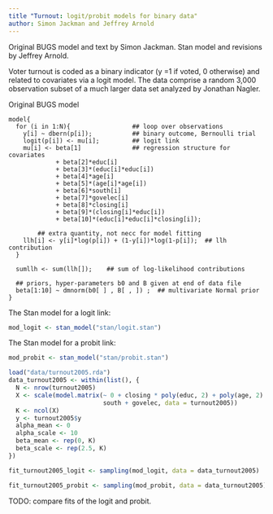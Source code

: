 ```yaml
---
title "Turnout: logit/probit models for binary data"
author: Simon Jackman and Jeffrey Arnold
---
```


Original BUGS model and text by Simon Jackman. Stan model and revisions by 
Jeffrey Arnold.

Voter turnout is coded as a binary indicator (y =1 if voted, 0 otherwise) and related to covariates via a logit model.  The data comprise a random 3,000 observation subset of a much larger data set analyzed by Jonathan Nagler.

Original BUGS model
```
model{
  for (i in 1:N){                 ## loop over observations
    y[i] ~ dbern(p[i]);           ## binary outcome, Bernoulli trial
    logit(p[i]) <- mu[i];         ## logit link
    mu[i] <- beta[1]              ## regression structure for covariates
             + beta[2]*educ[i]
             + beta[3]*(educ[i]*educ[i])
             + beta[4]*age[i]
             + beta[5]*(age[i]*age[i])
             + beta[6]*south[i]
             + beta[7]*govelec[i]
             + beta[8]*closing[i]
             + beta[9]*(closing[i]*educ[i])
             + beta[10]*(educ[i]*educ[i]*closing[i]);

		## extra quantity, not necc for model fitting
    llh[i] <- y[i]*log(p[i]) + (1-y[i])*log(1-p[i]);  ## llh contribution
  }

  sumllh <- sum(llh[]);    ## sum of log-likelihood contributions

  ## priors, hyper-parameters b0 and B given at end of data file
  beta[1:10] ~ dmnorm(b0[ ] , B[ , ]) ;  ## multivariate Normal prior
}
```

The Stan model for a logit link:
```r
mod_logit <- stan_model("stan/logit.stan")
```

The Stan model for a probit link:
```r
mod_probit <- stan_model("stan/probit.stan")
```

```r
load("data/turnout2005.rda")
data_turnout2005 <- within(list(), {
  N <- nrow(turnout2005)
  X <- scale(model.matrix(~ 0 + closing * poly(educ, 2) + poly(age, 2) + 
                          south + govelec, data = turnout2005))
  K <- ncol(X)
  y <- turnout2005$y
  alpha_mean <- 0
  alpha_scale <- 10
  beta_mean <- rep(0, K)
  beta_scale <- rep(2.5, K)
})
```

```r
fit_turnout2005_logit <- sampling(mod_logit, data = data_turnout2005)
```

```r
fit_turnout2005_probit <- sampling(mod_probit, data = data_turnout2005)
```

TODO: compare fits of the logit and probit.
